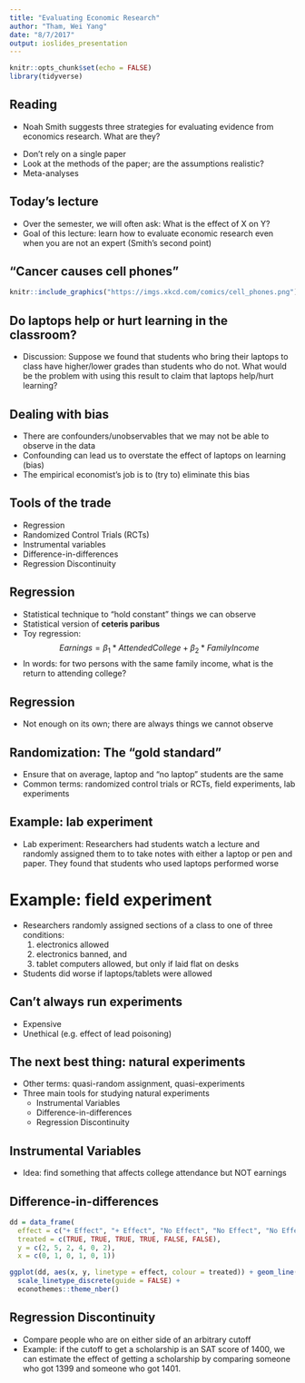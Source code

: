 ```yaml
---
title: "Evaluating Economic Research"
author: "Tham, Wei Yang"
date: "8/7/2017"
output: ioslides_presentation
---
```


```r
knitr::opts_chunk$set(echo = FALSE)
library(tidyverse)
```

## Reading

- Noah Smith suggests three strategies for evaluating evidence from economics research. What are they?

<div class="notes">
- Don't rely on a single paper
- Look at the methods of the paper; are the assumptions realistic?
- Meta-analyses

</div>

## Today's lecture

- Over the semester, we will often ask: What is the effect of X on Y?
- Goal of this lecture: learn how to evaluate economic research even when you are not an expert (Smith's second point)

<!--
## Example: effect of college education on earnings
- Does going to college lead to higher earnings?
- We can compare the average earnings of people who go to college with those who do not
- What is the problem with this?
-->

## "Cancer causes cell phones"
```r
knitr::include_graphics("https://imgs.xkcd.com/comics/cell_phones.png")
```

## Do laptops help or hurt learning in the classroom?
- Discussion: Suppose we found that students who bring their laptops to class have higher/lower grades than students who do not. What would be the problem with using this result to claim that laptops help/hurt learning?

## Dealing with bias
- There are confounders/unobservables that we may not be able to observe in the data
- Confounding can lead us to overstate the effect of laptops on learning (bias)
- The empirical economist's job is to (try to) eliminate this bias

## Tools of the trade
- Regression
- Randomized Control Trials (RCTs)
- Instrumental variables
- Difference-in-differences
- Regression Discontinuity

## Regression
- Statistical technique to "hold constant" things we can observe
- Statistical version of **ceteris paribus**
- Toy regression: 
$$ Earnings = \beta_1 * AttendedCollege + \beta_2 * FamilyIncome $$ 
- In words: for two persons with the same family income, what is the return to attending college?

## Regression
- Not enough on its own; there are always things we cannot observe

## Randomization: The "gold standard"
- Ensure that on average, laptop and "no laptop" students are the same
- Common terms: randomized control trials or RCTs, field experiments, lab experiments

## Example: lab experiment
- Lab experiment: Researchers had students watch a lecture and randomly assigned them to to take notes with either a laptop or pen and paper. They found that students who used laptops performed worse

# Example: field experiment
- Researchers randomly assigned sections of a class to one of three conditions:
    1. electronics allowed
    2. electronics banned, and 
    3. tablet computers allowed, but only if laid flat on desks
- Students did worse if laptops/tablets were allowed

## Can't always run experiments
- Expensive
- Unethical (e.g. effect of lead poisoning)

## The next best thing: natural experiments
- Other terms: quasi-random assignment, quasi-experiments
- Three main tools for studying natural experiments
    - Instrumental Variables
    - Difference-in-differences
    - Regression Discontinuity
    
## Instrumental Variables
- Idea: find something that affects college attendance but NOT earnings

## Difference-in-differences
```r
dd = data_frame(
  effect = c("+ Effect", "+ Effect", "No Effect", "No Effect", "No Effect", "No Effect"), 
  treated = c(TRUE, TRUE, TRUE, TRUE, FALSE, FALSE), 
  y = c(2, 5, 2, 4, 0, 2), 
  x = c(0, 1, 0, 1, 0, 1))

ggplot(dd, aes(x, y, linetype = effect, colour = treated)) + geom_line() + 
  scale_linetype_discrete(guide = FALSE) + 
  econothemes::theme_nber()
```

## Regression Discontinuity
- Compare people who are on either side of an arbitrary cutoff 
- Example: if the cutoff to get a scholarship is an SAT score of 1400, we can estimate the effect of getting a scholarship by comparing someone who got 1399 and someone who got 1401.  








